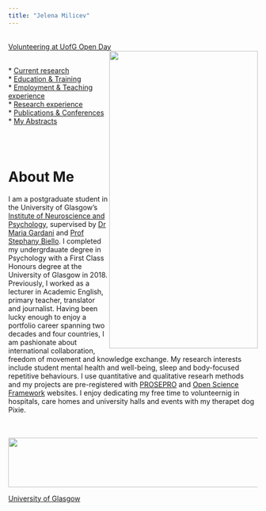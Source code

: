 ```yaml
---
title: "Jelena Milicev"
---
```

<div class="col2">
<br>
[Volunteering at UofG Open Day](images/Pix at UofG.jpg)
<img src="images/Pix at UofG.jpg" height="600px" width="300px" align="right">



<br>
* [Current research](Current_research.html)
<br>
* [Education & Training](Education.html) 
<br>
* [Employment & Teaching experience](Employment.html)
<br>
* [Research experience](res_exp.html)
<br>
* [Publications & Conferences](Publications.html)
<br>
* [My Abstracts](Abstracts.html)

</div>

<br><br>

# About Me 
I am a postgraduate student in the University of Glasgow's
[Institute of Neuroscience and Psychology](http://www.gla.ac.uk/researchinstitutes/neurosciencepsychology/), supervised by [Dr Maria Gardani](http://https://www.gla.ac.uk/schools/psychology/staff/mariagardani/) and [Prof Stephany Biello](https://www.gla.ac.uk/schools/psychology/staff/stephanybiello/). 
I completed my undergrdauate degree in Psychology with a First Class Honours degree at the University of Glasgow in 2018. Previously, I worked as a lecturer in Academic English, primary teacher, translator and journalist. Having been lucky enough to enjoy a portfolio career spanning two decades and four countries, I am pashionate about international collaboration, freedom of movement and knowledge exchange. My research interests include student mental health and well-being, sleep and body-focused repetitive behaviours. I use quantitative and qualitative researh methods and my projects are pre-registered with [PROSEPRO](https://www.crd.york.ac.uk/prospero/) and [Open Science Framework](http://help.osf.io/m/registrations/l/524205-register-your-project) websites. I enjoy dedicating my free time to volunteernig in hospitals, care homes and university halls and events with my therapet dog Pixie.

<br><br>
<img src="images/scotland.jpg" height="100px" width="1100px">

[University of Glasgow](images/scotland.jpg)
